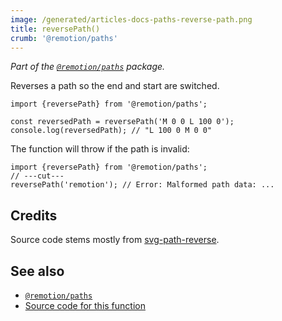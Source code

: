 ```yaml
---
image: /generated/articles-docs-paths-reverse-path.png
title: reversePath()
crumb: '@remotion/paths'
---
```


_Part of the [`@remotion/paths`](/docs/paths) package._

Reverses a path so the end and start are switched.

```tsx twoslash
import {reversePath} from '@remotion/paths';

const reversedPath = reversePath('M 0 0 L 100 0');
console.log(reversedPath); // "L 100 0 M 0 0"
```

The function will throw if the path is invalid:

```tsx twoslash
import {reversePath} from '@remotion/paths';
// ---cut---
reversePath('remotion'); // Error: Malformed path data: ...
```

## Credits

Source code stems mostly from [svg-path-reverse](https://www.npmjs.com/package/svg-path-reverse).

## See also

- [`@remotion/paths`](/docs/paths)
- [Source code for this function](https://github.com/remotion-dev/remotion/blob/main/packages/paths/src/reverse-path.ts)
